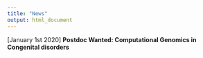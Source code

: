 ```yaml
---
title: "News"
output: html_document
---
```


[January 1st 2020] **Postdoc Wanted: Computational Genomics in Congenital disorders**

